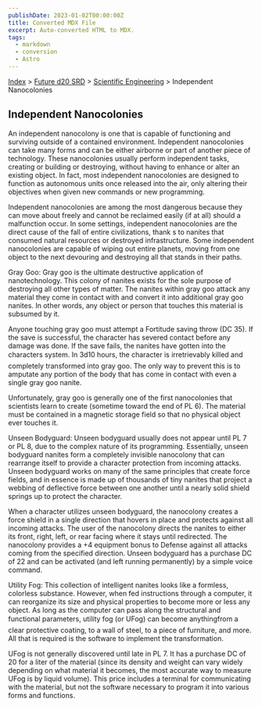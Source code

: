 ```yaml
---
publishDate: 2023-01-02T00:00:00Z
title: Converted MDX File
excerpt: Auto-converted HTML to MDX.
tags:
  - markdown
  - conversion
  - Astro
---
```


[Index](-index) > [Future d20 SRD](future-d20-srd-index) > [Scientific Engineering](future-d20-srd-scientific-engineering-index) > Independent Nanocolonies

## Independent Nanocolonies

An independent nanocolony is one that is capable of functioning and surviving outside of a contained environment. Independent nanocolonies can take many forms and can be either airborne or part of another piece of technology. These nanocolonies usually perform independent tasks, creating or building or destroying, without having to enhance or alter an existing object. In fact, most independent nanocolonies are designed to function as autonomous units once released into the air, only altering their objectives when given new commands or new programming.

Independent nanocolonies are among the most dangerous because they can move about freely and cannot be reclaimed easily (if at all) should a malfunction occur. In some settings, independent nanocolonies are the direct cause of the fall of entire civilizations, thank s to nanites that consumed natural resources or destroyed infrastructure. Some independent nanocolonies are capable of wiping out entire planets, moving from one object to the next devouring and destroying all that stands in their paths.

Gray Goo: Gray goo is the ultimate destructive application of nanotechnology. This colony of nanites exists for the sole purpose of destroying all other types of matter. The nanites within gray goo attack any material they come in contact with and convert it into additional gray goo nanites. In other words, any object or person that touches this material is subsumed by it.

Anyone touching gray goo must attempt a Fortitude saving throw (DC 35). If the save is successful, the character has severed contact before any damage was done. If the save fails, the nanites have gotten into the characters system. In 3d10 hours, the character is irretrievably killed and completely transformed into gray goo. The only way to prevent this is to amputate any portion of the body that has come in contact with even a single gray goo nanite.

Unfortunately, gray goo is generally one of the first nanocolonies that scientists learn to create (sometime toward the end of PL 6). The material must be contained in a magnetic storage field so that no physical object ever touches it.

Unseen Bodyguard: Unseen bodyguard usually does not appear until PL 7 or PL 8, due to the complex nature of its programming. Essentially, unseen bodyguard nanites form a completely invisible nanocolony that can rearrange itself to provide a character protection from incoming attacks. Unseen bodyguard works on many of the same principles that create force fields, and in essence is made up of thousands of tiny nanites that project a webbing of deflective force between one another until a nearly solid shield springs up to protect the character.

When a character utilizes unseen bodyguard, the nanocolony creates a force shield in a single direction that hovers in place and protects against all incoming attacks. The user of the nanocolony directs the nanites to either its front, right, left, or rear facing where it stays until redirected. The nanocolony provides a +4 equipment bonus to Defense against all attacks coming from the specified direction. Unseen bodyguard has a purchase DC of 22 and can be activated (and left running permanently) by a simple voice command.

Utility Fog: This collection of intelligent nanites looks like a formless, colorless substance. However, when fed instructions through a computer, it can reorganize its size and physical properties to become more or less any object. As long as the computer can pass along the structural and functional parameters, utility fog (or UFog) can become anythingfrom a clear protective coating, to a wall of steel, to a piece of furniture, and more. All that is required is the software to implement the transformation.

UFog is not generally discovered until late in PL 7. It has a purchase DC of 20 for a liter of the material (since its density and weight can vary widely depending on what material it becomes, the most accurate way to measure UFog is by liquid volume). This price includes a terminal for communicating with the material, but not the software necessary to program it into various forms and functions.
